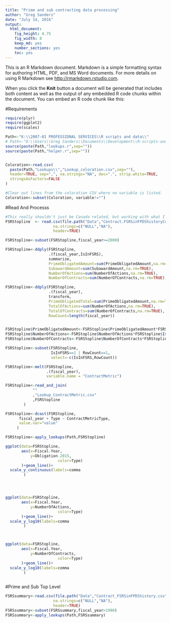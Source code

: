 ```yaml
---
title: "Prime and sub contracting data processing"
author: "Greg Sanders"
date: "July 14, 2016"
output: 
  html_document: 
    fig_height: 4.75
    fig_width: 8
    keep_md: yes
    number_sections: yes
    toc: yes
---
```


This is an R Markdown document. Markdown is a simple formatting syntax for authoring HTML, PDF, and MS Word documents. For more details on using R Markdown see <http://rmarkdown.rstudio.com>.

When you click the **Knit** button a document will be generated that includes both content as well as the output of any embedded R code chunks within the document. You can embed an R code chunk like this:

#Requirements
```r
require(plyr)
require(ggplot2)
require(scales)

Path<-"K:\\2007-01 PROFESSIONAL SERVICES\\R scripts and data\\"
# Path<-"D:\\Users\\Greg Sanders\\Documents\\Development\\R-scripts-and-data\\"
source(paste(Path,"lookups.r",sep=""))
source(paste(Path,"helper.r",sep=""))


Coloration<-read.csv(
  paste(Path,"Lookups\\","Lookup_coloration.csv",sep=""),
  header=TRUE, sep=",", na.strings="NA", dec=".", strip.white=TRUE, 
  stringsAsFactors=FALSE
)

#Clear out lines from the coloration CSV where no variable is listed.
Coloration<-subset(Coloration, variable!="")
```



#Read And Processs
```r
#This really shouldn't just be Canada related, but working with what I have.
FSRStopline  <- read.csv(file.path("Data","Contract.FSRSinFPDShistoryCustomer.csv"),
                     na.strings=c("NULL","NA"),
                     header=TRUE)

FSRStopline<-subset(FSRStopline,fiscal_year>=2000)

FSRStopline<-ddply(FSRStopline,
                   .(fiscal_year,IsInFSRS),
                   summarize,
                   PrimeObligatedAmount=sum(PrimeObligatedAmount,na.rm=TRUE),
                   SubawardAmount=sum(SubawardAmount,na.rm=TRUE),
                   NumberOfActions=sum(NumberOfActions,na.rm=TRUE),
                   NumberOfContracts=sum(NumberOfContracts,na.rm=TRUE))

FSRStopline<-ddply(FSRStopline,
                   .(fiscal_year),
                   transform,
                   PrimeObligatedTotal=sum(PrimeObligatedAmount,na.rm=TRUE),
                   TotalOfActions=sum(NumberOfActions,na.rm=TRUE),
                   TotalOfContracts=sum(NumberOfContracts,na.rm=TRUE),
                   RowCount=length(fiscal_year))


FSRStopline$PrimeObligatedAmount<-FSRStopline$PrimeObligatedAmount*FSRStopline$IsInFSRS
FSRStopline$NumberOfActions<-FSRStopline$NumberOfActions*FSRStopline$IsInFSRS
FSRStopline$NumberOfContracts<-FSRStopline$NumberOfContracts*FSRStopline$IsInFSRS

FSRStopline<-subset(FSRStopline,
                    IsInFSRS==1 | RowCount==1, 
                    select=-c(IsInFSRS,RowCount))

```

```r

FSRStopline<-melt(FSRStopline,
                  .(fiscal_year),
                  variable.name = "ContractMetric")

FSRStopline<-read_and_join(
            ""
            ,"Lookup_ContractMetric.csv"
            ,FSRStopline
        )

FSRStopline<-dcast(FSRStopline,
      fiscal_year + Type ~ ContractMetricType,
      value.var="value"
     )

FSRStopline<-apply_lookups(Path,FSRStopline)

ggplot(data=FSRStopline,
       aes(x=Fiscal.Year,
           y=Obligation.2015,
                       color=Type)
       )+geom_line()+
  scale_y_continuous(labels=comma
        )




ggplot(data=FSRStopline,
       aes(x=Fiscal.Year,
           y=NumberOfActions,
                       color=Type)
       )+geom_line()+
  scale_y_log10(labels=comma
        )



ggplot(data=FSRStopline,
       aes(x=Fiscal.Year,
           y=NumberOfContracts,
                       color=Type)
       )+geom_line()+
  scale_y_log10(labels=comma
        )



```

#Prime and Sub Top Level
```r
FSRSsummary<-read.csv(file.path("Data","Contract_FSRSinFPDShistory.csv"),
                     na.strings=c("NULL","NA"),
                     header=TRUE)
FSRSsummary<-subset(FSRSsummary,fiscal_year>1990)
FSRSsummary<-apply_lookups(Path,FSRSsummary)



```
